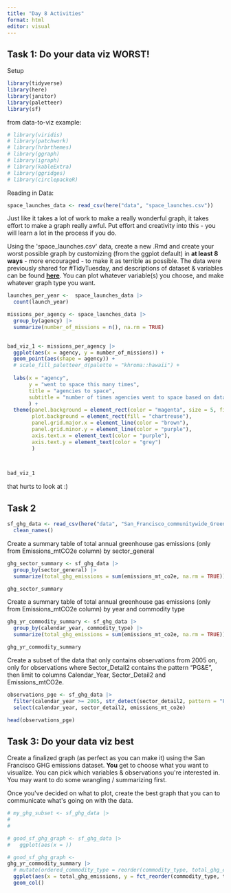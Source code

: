 ```yaml
---
title: "Day 8 Activities"
format: html
editor: visual
---
```


## Task 1: Do your data viz WORST!

Setup

```r
library(tidyverse)
library(here)
library(janitor)
library(paletteer)
library(sf)
```

from data-to-viz example:

```r
# library(viridis)
# library(patchwork)
# library(hrbrthemes)
# library(ggraph)
# library(igraph)
# library(kableExtra)
# library(ggridges)
# library(circlepackeR)
```

Reading in Data:

```r
space_launches_data <- read_csv(here("data", "space_launches.csv"))
```

Just like it takes a lot of work to make a really wonderful graph, it takes effort to make a graph really awful. Put effort and creativity into this - you will learn a lot in the process if you do.

Using the \'space_launches.csv\' data, create a new .Rmd and create your worst possible graph by customizing (from the ggplot default) in **at least 8 ways** - more encouraged - to make it as terrible as possible. The data were previously shared for #TidyTuesday, and descriptions of dataset & variables can be found [**here**](https://github.com/rfordatascience/tidytuesday/tree/master/data/2019/2019-01-15). You can plot whatever variable(s) you choose, and make whatever graph type you want.

```r
launches_per_year <-  space_launches_data |> 
  count(launch_year)

missions_per_agency <- space_launches_data |> 
  group_by(agency) |> 
  summarize(number_of_missions = n(), na.rm = TRUE)
  
```

```r
bad_viz_1 <- missions_per_agency |> 
  ggplot(aes(x = agency, y = number_of_missions)) +
  geom_point(aes(shape = agency)) +
  # scale_fill_paletteer_d(palette = "khroma::hawaii") +
  
  labs(x = "agency",
       y = "went to space this many times",
       title = "agencies to space",
       subtitle = "number of times agencies went to space based on data from 2019-01-05 tidy tuesday on rfordatascience by jonthegeek"
       ) +
  theme(panel.background = element_rect(color = "magenta", size = 5, fill = "orange"),
        plot.background = element_rect(fill = "chartreuse"),
        panel.grid.major.x = element_line(color = "brown"),
        panel.grid.minor.y = element_line(color = "purple"),
        axis.text.x = element_text(color = "purple"),
        axis.text.y = element_text(color = "grey")
        ) 
  


bad_viz_1
```

that hurts to look at :)

## Task 2

```r
sf_ghg_data <- read_csv(here("data", "San_Francisco_communitywide_Greenhouse_Gas_inventory.csv")) |> 
  clean_names()
```

Create a summary table of total annual greenhouse gas emissions (only from Emissions_mtCO2e column) by sector_general

```r
ghg_sector_summary <- sf_ghg_data |> 
  group_by(sector_general) |> 
  summarize(total_ghg_emissions = sum(emissions_mt_co2e, na.rm = TRUE))

ghg_sector_summary
```

Create a summary table of total annual greenhouse gas emissions (only from Emissions_mtCO2e column) by year and commodity type

```r
ghg_yr_commodity_summary <- sf_ghg_data |> 
  group_by(calendar_year, commodity_type) |> 
  summarize(total_ghg_emissions = sum(emissions_mt_co2e, na.rm = TRUE))

ghg_yr_commodity_summary
```

Create a subset of the data that only contains observations from 2005 on, only for observations where Sector_Detail2 contains the pattern "PG&E", then limit to columns Calendar_Year, Sector_Detail2 and Emissions_mtCO2e.

```r
observations_pge <- sf_ghg_data |> 
  filter(calendar_year >= 2005, str_detect(sector_detail2, pattern = "PG&E")) |> 
  select(calendar_year, sector_detail2, emissions_mt_co2e)

head(observations_pge)
```

## **Task 3: Do your data viz best**

Create a finalized graph (as perfect as you can make it) using the San Francisco GHG emissions dataset. **You** get to choose what you want to visualize. You can pick which variables & observations you\'re interested in. You may want to do some wrangling / summarizing first.

Once you\'ve decided on what to plot, create the best graph that you can to communicate what\'s going on with the data.

```r
# my_ghg_subset <- sf_ghg_data |> 
#   
#   

# good_sf_ghg_graph <- sf_ghg_data |> 
#   ggplot(aes(x = ))
```

```r
# good_sf_ghg_graph <- 
ghg_yr_commodity_summary |> 
  # mutate(ordered_commodity_type = reorder(commodity_type, total_ghg_emissions))
  ggplot(aes(x = total_ghg_emissions, y = fct_reorder(commodity_type, total_ghg_emissions))) +
  geom_col()
```
